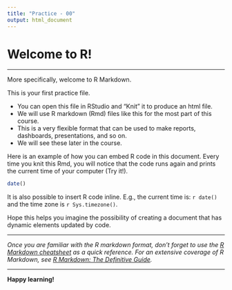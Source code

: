 ```yaml
---
title: "Practice - 00"
output: html_document
---
```


# Welcome to R!

---

More specifically, welcome to R Markdown.

This is your first practice file. 

* You can open this file in RStudio and "Knit" it to produce an html file.
* We will use R markdown (Rmd) files like this for the most part of this course. 
* This is a very flexible format that can be used to make reports, dashboards, presentations, and so on. 
* We will see these later in the course.

Here is an example of how you can embed R code in this document. Every time you knit this Rmd, you will notice that the code runs again and prints the current time of your computer (Try it!). 

```r
date()
```

It is also possible to insert R code inline. E.g., the current time is: `r date()` and the time zone is `r Sys.timezone()`.

Hope this helps you imagine the possibility of creating a document that has dynamic elements updated by code.

---

*Once you are familiar with the R markdown format, don't forget to use the [R Markdown cheatsheet](https://github.com/rstudio/cheatsheets/raw/master/rmarkdown-2.0.pdf) as a quick reference. For an extensive coverage of R Markdown, see [R Markdown: The Definitive Guide](https://bookdown.org/yihui/rmarkdown/).*

---

**Happy learning!**

